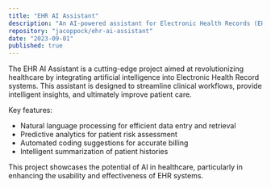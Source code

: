 ```yaml
---
title: "EHR AI Assistant"
description: "An AI-powered assistant for Electronic Health Records (EHR) to enhance clinical workflows and improve patient care."
repository: "jacoppock/ehr-ai-assistant"
date: "2023-09-01"
published: true
---
```


The EHR AI Assistant is a cutting-edge project aimed at revolutionizing healthcare by integrating artificial intelligence into Electronic Health Record systems. This assistant is designed to streamline clinical workflows, provide intelligent insights, and ultimately improve patient care.

Key features:
- Natural language processing for efficient data entry and retrieval
- Predictive analytics for patient risk assessment
- Automated coding suggestions for accurate billing
- Intelligent summarization of patient histories

This project showcases the potential of AI in healthcare, particularly in enhancing the usability and effectiveness of EHR systems.
